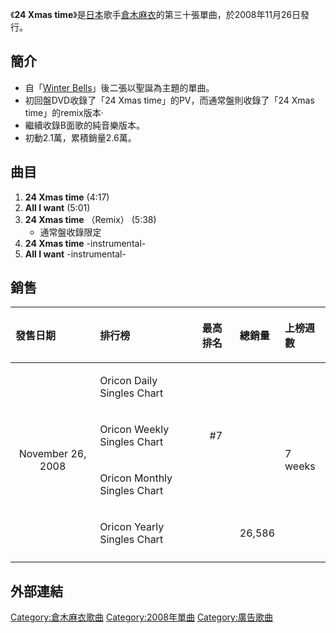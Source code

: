 {{Unreferenced|time=2019-09-18T01:24:24+00:00}}
{{Single infobox
| Name = 24 Xmas time
| Cover = 24Xmas_time.JPG
| Artist = [[倉木麻衣|倉木麻衣]]
| Album = [[touch_Me!|touch Me!]]
| B-side = All I want
| Released = 2008年11月26日
| Format = CD、CD+DVD
| Genre = [[J-Pop|J-Pop]]
| Label = [[NORTHERN_MUSIC|NORTHERN MUSIC]]
| Writer = [[倉木麻衣|倉木麻衣]]<br />[[All_The_Rage|All The Rage]]<br />[[Yoo,_Hae_Joon|Yoo, Hae Joon]]
| Length = 18分31秒
| Chart position = * 週間最高順位7位（[[oricon|oricon]]）
| Last single    = [[每一秒都Love_for_you|每一秒都Love for you]]<br />（2008年）
| This single    = '''24 Xmas time'''<br />（2008年）
| Next single    = [[PUZZLE／Revive|PUZZLE／Revive]]<br />（2009年）
}}

《'''24 Xmas time'''》是[[日本|日本]]歌手[[倉木麻衣|倉木麻衣]]的第三十張單曲，於2008年11月26日發行。

== 簡介 ==
*自「[[Winter_Bells|Winter Bells]]」後二張以聖誕為主題的單曲。
*初回盤DVD收錄了「24 Xmas time」的PV，而通常盤則收錄了「24 Xmas time」的remix版本‧
*繼續收錄B面歌的純音樂版本。
*初動2.1萬，累積銷量2.6萬。

== 曲目 ==
#'''24 Xmas time''' (4:17) 
#'''All I want''' (5:01) 
#'''24 Xmas time''' （Remix） (5:38) 
#*通常盤收錄限定
#'''24 Xmas time''' -instrumental-
#'''All I want''' -instrumental-

== 銷售 ==

{| class="wikitable" width="600px"
|- bgcolor="#CCCCCC"
!align="left"|發售日期
!align="left"|排行榜
!align="left"|最高排名
!align="left"|總銷量
!align="left"|上榜週數
|-
|align="center" rowspan="4"|November 26, 2008
|align="left"|Oricon Daily Singles Chart
|align="center"|
|align="left"|
| rowspan="4" align="left" |7 weeks
|-
|align="left"|Oricon Weekly Singles Chart
|align="center"|#7
|align="left"| 
|-
|align="left"|Oricon Monthly Singles Chart
|align="center"|
|align="left"|
|-
|align="left"|Oricon Yearly Singles Chart
|align="center"| 
|align="left"|26,586
|-
|}

== 外部連結 ==
{{Kuraki Mai}}

{{DEFAULTSORT:Two Four Xmas Time}}
[[Category:倉木麻衣歌曲|Category:倉木麻衣歌曲]]
[[Category:2008年單曲|Category:2008年單曲]]
[[Category:廣告歌曲|Category:廣告歌曲]]